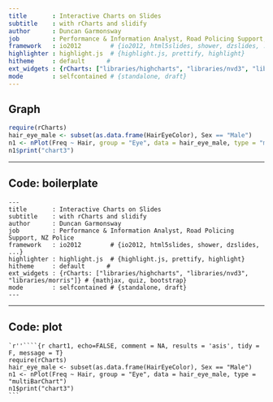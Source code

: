 ```yaml
---
title       : Interactive Charts on Slides 
subtitle    : with rCharts and slidify
author      : Duncan Garmonsway
job         : Performance & Information Analyst, Road Policing Support, NZ Police
framework   : io2012        # {io2012, html5slides, shower, dzslides, ...}
highlighter : highlight.js  # {highlight.js, prettify, highlight}
hitheme     : default      # 
ext_widgets : {rCharts: ["libraries/highcharts", "libraries/nvd3", "libraries/morris"]} # {mathjax, quiz, bootstrap}
mode        : selfcontained # {standalone, draft}
---
```


## Graph

```r
require(rCharts)
hair_eye_male <- subset(as.data.frame(HairEyeColor), Sex == "Male")
n1 <- nPlot(Freq ~ Hair, group = "Eye", data = hair_eye_male, type = "multiBarChart")
n1$print("chart3")
```

---

## Code: boilerplate

    ---
    title       : Interactive Charts on Slides 
    subtitle    : with rCharts and slidify
    author      : Duncan Garmonsway
    job         : Performance & Information Analyst, Road Policing Support, NZ Police
    framework   : io2012        # {io2012, html5slides, shower, dzslides, ...}
    highlighter : highlight.js  # {highlight.js, prettify, highlight}
    hitheme     : default      # 
    ext_widgets : {rCharts: ["libraries/highcharts", "libraries/nvd3", "libraries/morris"]} # {mathjax, quiz, bootstrap}
    mode        : selfcontained # {standalone, draft}
    ---

---

## Code: plot

    `r''````{r chart1, echo=FALSE, comment = NA, results = 'asis', tidy = F, message = T}
    require(rCharts)
    hair_eye_male <- subset(as.data.frame(HairEyeColor), Sex == "Male")
    n1 <- nPlot(Freq ~ Hair, group = "Eye", data = hair_eye_male, type = "multiBarChart")
    n1$print("chart3")
    ```
